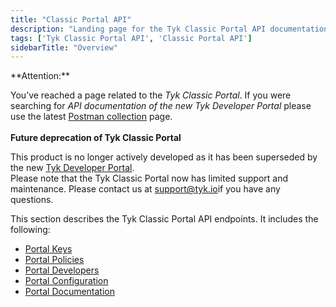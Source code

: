 ```yaml
---
title: "Classic Portal API"
description: "Landing page for the Tyk Classic Portal API documentation"
tags: ['Tyk Classic Portal API', 'Classic Portal API']
sidebarTitle: "Overview"
---
```



<Warning>
**Attention:**

You’ve reached a page related to the *Tyk Classic Portal*. If you were searching for *API documentation of the new Tyk
Developer Portal* please use the latest
[Postman collection](/docs3/5.7/product-stack/tyk-enterprise-developer-portal/api-documentation/tyk-edp-api) page.
<br />
<br />
**Future deprecation of Tyk Classic Portal**

This product is no longer actively developed as it
has been superseded by the new [Tyk Developer Portal](/docs3/5.7/portal/overview).
<br />
Please note that the Tyk Classic Portal now has limited support and maintenance. Please contact us at
[support@tyk.io](<mailto:support@tyk.io?subject=Tyk classic developer portal>)if you have any questions.
</Warning>



This section describes the Tyk Classic Portal API endpoints. It includes the following:

* [Portal Keys](/docs3/5.7/tyk-apis/tyk-portal-api/portal-keys)
* [Portal Policies](/docs3/5.7/tyk-apis/tyk-dashboard-api/portal-policies)
* [Portal Developers](/docs3/5.7/tyk-apis/tyk-portal-api/portal-developers)
* [Portal Configuration](/docs3/5.7/tyk-apis/tyk-portal-api/portal-configuration)
* [Portal Documentation](/docs3/5.7/tyk-apis/tyk-portal-api/portal-documentation)